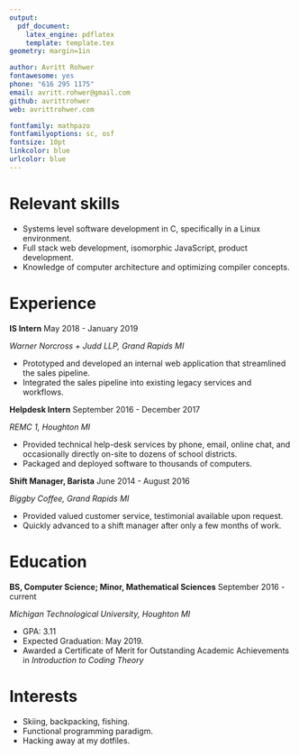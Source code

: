 ```yaml
---
output:
  pdf_document:
    latex_engine: pdflatex
    template: template.tex
geometry: margin=1in

author: Avritt Rohwer
fontawesome: yes
phone: "616 295 1175"
email: avritt.rohwer@gmail.com
github: avrittrohwer
web: avrittrohwer.com

fontfamily: mathpazo
fontfamilyoptions: sc, osf
fontsize: 10pt
linkcolor: blue
urlcolor: blue
---
```


\thispagestyle{empty}

# Relevant skills \hrulefill

- Systems level software development in C, specifically in a Linux environment.
- Full stack web development, isomorphic JavaScript, product development.
- Knowledge of computer architecture and optimizing compiler concepts.

# Experience \hrulefill

<!-- **Research Experience for Undergraduates (NSF REU)** \hfill January 2019 - current

*Michigan Technological University, Houghton MI*

- Worked on utilizing Future Gated Single Assignment in the context of Demand Driven Execution.
- Authored a survey paper on Single Assignment Forms.
-->

**IS Intern** \hfill May 2018 - January 2019

*Warner Norcross + Judd LLP, Grand Rapids MI*

- Prototyped and developed an internal web application that streamlined the sales pipeline.
- Integrated the sales pipeline into existing legacy services and workflows.

**Helpdesk Intern** \hfill September 2016 - December 2017

*REMC 1, Houghton MI*

- Provided technical help-desk services by phone, email, online chat, and occasionally directly
  on-site to dozens of school districts.
- Packaged and deployed software to thousands of computers.

**Shift Manager, Barista** \hfill June 2014 - August 2016

*Biggby Coffee, Grand Rapids MI*

- Provided valued customer service, testimonial available upon request.
- Quickly advanced to a shift manager after only a few months of work.


# Education \hrulefill

**BS, Computer Science; Minor, Mathematical Sciences** \hfill September 2016 - current

*Michigan Technological University, Houghton MI*

- GPA: 3.11
- Expected Graduation: May 2019.
- Awarded a Certificate of Merit for Outstanding Academic Achievements in *Introduction to Coding 
  Theory*

# Interests \hrulefill

- Skiing, backpacking, fishing.
- Functional programming paradigm.
- Hacking away at my dotfiles.

\vspace*{\fill}
\begin{center}
References available upon request.
\end{center}
